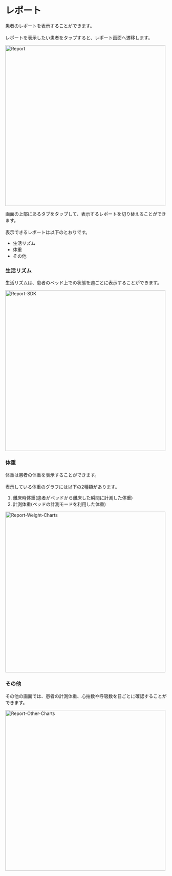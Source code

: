 # レポート

患者のレポートを表示することができます。<br></br>
レポートを表示したい患者をタップすると、レポート画面へ遷移します。

<Image src="/assets/report/report.png" alt="Report" height="500" />

画面の上部にあるタブをタップして、表示するレポートを切り替えることができます。<br></br>
表示できるレポートは以下のとおりです。

- 生活リズム
- 体重
- その他

### 生活リズム

生活リズムは、患者のベッド上での状態を週ごとに表示することができます。

<Image src="/assets/report/report-sdk.png" alt="Report-SDK" height="500" />

### 体重

体重は患者の体重を表示することができます。<br></br>
表示している体重のグラフには以下の2種類があります。

1. 離床時体重(患者がベッドから離床した瞬間に計測した体重)
2. 計測体重(ベッドの計測モードを利用した体重)

<Image src="/assets/report/report-weight-charts.png" alt="Report-Weight-Charts" height="500" />

### その他

その他の画面では、患者の計測体重、心拍数や呼吸数を日ごとに確認することができます。

<Image src="/assets/report/report-other-charts.png" alt="Report-Other-Charts" height="500" />
